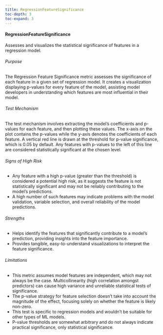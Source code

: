 ```yaml
---
title: RegressionFeatureSignificance
toc-depth: 3
toc-expand: 3
---
```






  
#### RegressionFeatureSignificance

Assesses and visualizes the statistical significance of features in a regression model.

###### Purpose

The Regression Feature Significance metric assesses the significance of each feature in a given set of regression
model. It creates a visualization displaying p-values for every feature of the model, assisting model developers
in understanding which features are most influential in their model.

###### Test Mechanism

The test mechanism involves extracting the model's coefficients and p-values for each feature, and then plotting these
values. The x-axis on the plot contains the p-values while the y-axis denotes the coefficients of each feature. A
vertical red line is drawn at the threshold for p-value significance, which is 0.05 by default. Any features with
p-values to the left of this line are considered statistically significant at the chosen level.

###### Signs of High Risk

- Any feature with a high p-value (greater than the threshold) is considered a potential high risk, as it suggests
the feature is not statistically significant and may not be reliably contributing to the model's predictions.
- A high number of such features may indicate problems with the model validation, variable selection, and overall
reliability of the model predictions.

###### Strengths

- Helps identify the features that significantly contribute to a model's prediction, providing insights into the
feature importance.
- Provides tangible, easy-to-understand visualizations to interpret the feature significance.

###### Limitations

- This metric assumes model features are independent, which may not always be the case. Multicollinearity (high
correlation amongst predictors) can cause high variance and unreliable statistical tests of significance.
- The p-value strategy for feature selection doesn't take into account the magnitude of the effect, focusing solely
on whether the feature is likely non-zero.
- This test is specific to regression models and wouldn't be suitable for other types of ML models.
- P-value thresholds are somewhat arbitrary and do not always indicate practical significance, only statistical
significance.




 